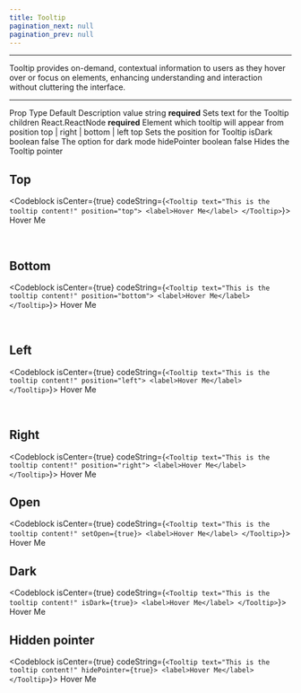 ```yaml
---
title: Tooltip
pagination_next: null
pagination_prev: null
---
```



<hr/>

<p>Tooltip provides on-demand, contextual information to users as they hover over or focus on elements, enhancing understanding and interaction without cluttering the interface.</p>

<hr/>

<PropsDropdown>
  <tr>
    <th>Prop</th>
    <th>Type</th>
    <th>Default</th>
    <th>Description</th>
  </tr>
  <tr>
    <td>value</td>
    <td>string</td>
    <td><strong>required</strong></td>
    <td>Sets text for the Tooltip</td>
  </tr>
  <tr>
    <td>children</td>
    <td>React.ReactNode</td>
    <td><strong>required</strong></td>
    <td>Element which tooltip will appear from</td>
  </tr>
   <tr>
    <td>position</td>
    <td>top | right | bottom | left</td>
    <td>top</td>
    <td>Sets the position for Tooltip</td>
  </tr>
  <tr>
    <td>isDark</td>
    <td>boolean</td>
    <td>false</td>
    <td>The option for dark mode</td>
  </tr>
  <tr>
    <td>hidePointer</td>
    <td>boolean</td>
    <td>false</td>
    <td>Hides the Tooltip pointer</td>
  </tr>
</PropsDropdown>

## Top
<Codeblock isCenter={true} codeString={`<Tooltip text="This is the tooltip content!" position="top">
    <label>Hover Me</label>
</Tooltip>`}>
  <Tooltip value="This is the tooltip content!" position="top">
    <StyledLabel>Hover Me</StyledLabel>
  </Tooltip>
</Codeblock>


<br/>

## Bottom
<Codeblock isCenter={true} codeString={`<Tooltip text="This is the tooltip content!" position="bottom">
    <label>Hover Me</label>
</Tooltip>`}>
  <Tooltip value="This is the tooltip content!" position="bottom">
    <StyledLabel>Hover Me</StyledLabel>
  </Tooltip>
</Codeblock>

<br/>

## Left
<Codeblock isCenter={true} codeString={`<Tooltip text="This is the tooltip content!" position="left">
    <label>Hover Me</label>
</Tooltip>`}>
  <Tooltip value="This is the tooltip content!" position="left">
    <StyledLabel>Hover Me</StyledLabel>
  </Tooltip>
</Codeblock>

<br/>

## Right
<Codeblock isCenter={true} codeString={`<Tooltip text="This is the tooltip content!" position="right">
    <label>Hover Me</label>
</Tooltip>`}>
  <Tooltip value="This is the tooltip content!" position="right">
    <StyledLabel>Hover Me</StyledLabel>
  </Tooltip>
</Codeblock>

## Open
<Codeblock isCenter={true} codeString={`<Tooltip text="This is the tooltip content!" setOpen={true}>
    <label>Hover Me</label>
</Tooltip>`}>
  <Tooltip value="This is the tooltip content!" setOpen={true}>
    <StyledLabel>Hover Me</StyledLabel>
  </Tooltip>
</Codeblock>

## Dark
<Codeblock isCenter={true} codeString={`<Tooltip text="This is the tooltip content!" isDark={true}>
    <label>Hover Me</label>
</Tooltip>`}>
  <Tooltip value="This is the tooltip content!" isDark={true}>
    <StyledLabel>Hover Me</StyledLabel>
  </Tooltip>
</Codeblock>

## Hidden pointer
<Codeblock isCenter={true} codeString={`<Tooltip text="This is the tooltip content!" hidePointer={true}>
    <label>Hover Me</label>
</Tooltip>`}>
  <Tooltip value="This is the tooltip content!" hidePointer={true}>
    <StyledLabel>Hover Me</StyledLabel>
  </Tooltip>
</Codeblock>
